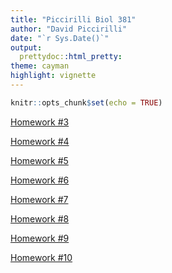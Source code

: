 ```yaml
---
title: "Piccirilli Biol 381"
author: "David Piccirilli"
date: "`r Sys.Date()`"
output:
  prettydoc::html_pretty:
theme: cayman
highlight: vignette
---
```


```r
knitr::opts_chunk$set(echo = TRUE)
```

[Homework #3](Homework--3.html)

[Homework #4](Homework-4.html)

[Homework #5](Homework5.html)

[Homework #6](Homework6.html)

[Homework #7](Homework7.html)

[Homework #8](Homework8.html)

[Homework #9](Homework9.html)

[Homework #10](Homework10.html)

